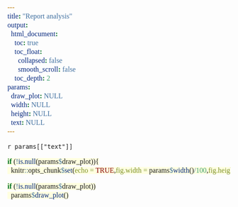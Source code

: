 ---
title: "Report analysis"
output: 
  html_document:
    toc: true
    toc_float: 
      collapsed: false
      smooth_scroll: false
    toc_depth: 2
params:
  draw_plot: NULL
  width: NULL
  height: NULL
  text: NULL
---

<style type="text/css">

*{
font-size: 16px;
font-family: 'arial narrow';
text-align: justify;
}
.main-container {
  max-width: 1800px;
  margin-left: auto;
  margin-right: auto;
}
h1 {color: darkblue;
    text-align: center;
    font-family: Impact;
    font-size: 35px;
}

code.r, pre {font-size: 14px;
    margin-left: auto;
    margin-right: auto;
    width: 100%;
    background-color: lightyellow;
    border: white;    

</style>

<style>
#TOC {
  background: url("https://redacaonline.com.br/blog/wp-content/uploads/2018/02/logo_uel.jpg");
  background-size: contain;
  padding-top: 100px !important;
  background-repeat: no-repeat;
}
</style>

`r params[["text"]]`

```{r setup, include=FALSE}
if (!is.null(params$draw_plot)){
  knitr::opts_chunk$set(echo = TRUE,fig.width = params$width()/100,fig.height = params$height()/100)}
```

```{r,echo=FALSE}
if (!is.null(params$draw_plot))
  params$draw_plot()
```